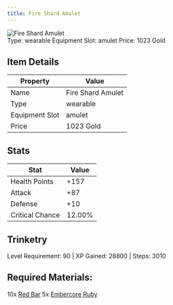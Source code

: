 ```yaml
---
title: Fire Shard Amulet
---
```


<div className="flex items-start gap-6 mb-8">
  <div className="flex-shrink-0">
    <img src="/assets/resources/trinketry/amulets/fire_shard.png" alt="Fire Shard Amulet" className="w-24 h-24 border rounded-lg" />
  </div>
  <div className="flex-1">
    <div className="space-y-2">
            <div className="flex flex-wrap gap-4 text-sm">
        <span className="px-2 py-1 bg-green-100 dark:bg-green-900 rounded-md">
          Type: wearable
        </span>
        <span className="px-2 py-1 bg-purple-100 dark:bg-purple-900 rounded-md">
          Equipment Slot: amulet
        </span>
        <span className="px-2 py-1 bg-yellow-100 dark:bg-yellow-900 rounded-md">
          Price: 1023 Gold
        </span>
      </div>
    </div>
  </div>
</div>

## Item Details
| Property | Value |
|----------|-------|
| Name | Fire Shard Amulet |
| Type | wearable |
| Equipment Slot | amulet |
| Price | 1023 Gold |

## Stats
| Stat | Value |
|------|-------|
| Health Points | +157 |
| Attack | +87 |
| Defense | +10 |
| Critical Chance | 12.00% |

## Trinketry
Level Requirement: 90 | XP Gained: 28800 | Steps: 3010

## Required Materials:
10x [Red Bar](/docs/resources/individual/red_bar)
5x [Embercore Ruby](/docs/resources/individual/embercore_ruby)

